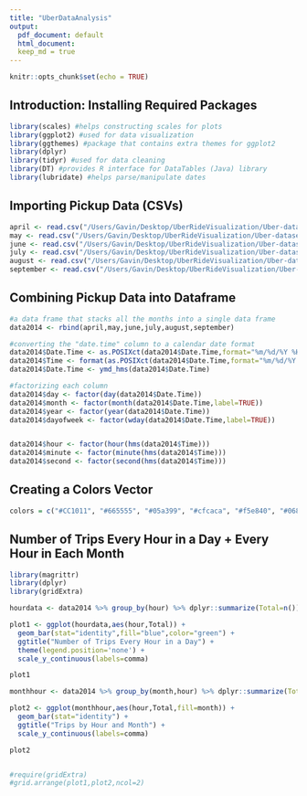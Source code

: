 ```yaml
---
title: "UberDataAnalysis"
output:
  pdf_document: default
  html_document:
  keep_md = true
---
```


```r
knitr::opts_chunk$set(echo = TRUE)
```

## Introduction: Installing Required Packages
```r
library(scales) #helps constructing scales for plots
library(ggplot2) #used for data visualization
library(ggthemes) #package that contains extra themes for ggplot2
library(dplyr)
library(tidyr) #used for data cleaning
library(DT) #provides R interface for DataTables (Java) library
library(lubridate) #helps parse/manipulate dates
```

## Importing Pickup Data (CSVs)
```r
april <- read.csv("/Users/Gavin/Desktop/UberRideVisualization/Uber-dataset/uber-raw-data-apr14.csv")
may <- read.csv("/Users/Gavin/Desktop/UberRideVisualization/Uber-dataset/uber-raw-data-may14.csv")
june <- read.csv("/Users/Gavin/Desktop/UberRideVisualization/Uber-dataset/uber-raw-data-jun14.csv")
july <- read.csv("/Users/Gavin/Desktop/UberRideVisualization/Uber-dataset/uber-raw-data-jul14.csv")
august <- read.csv("/Users/Gavin/Desktop/UberRideVisualization/Uber-dataset/uber-raw-data-aug14.csv")
september <- read.csv("/Users/Gavin/Desktop/UberRideVisualization/Uber-dataset/uber-raw-data-sep14.csv")
```

## Combining Pickup Data into Dataframe
```r
#a data frame that stacks all the months into a single data frame
data2014 <- rbind(april,may,june,july,august,september) 

#converting the "date.time" column to a calendar date format
data2014$Date.Time <- as.POSIXct(data2014$Date.Time,format="%m/%d/%Y %H:%M:%S")
data2014$Time <- format(as.POSIXct(data2014$Date.Time,format="%m/%d/%Y %H:%M:%S"),format="%H:%M:%S")
data2014$Date.Time <- ymd_hms(data2014$Date.Time)

#factorizing each column
data2014$day <- factor(day(data2014$Date.Time))
data2014$month <- factor(month(data2014$Date.Time,label=TRUE))
data2014$year <- factor(year(data2014$Date.Time))
data2014$dayofweek <- factor(wday(data2014$Date.Time,label=TRUE))


data2014$hour <- factor(hour(hms(data2014$Time)))
data2014$minute <- factor(minute(hms(data2014$Time)))
data2014$second <- factor(second(hms(data2014$Time)))

```

## Creating a Colors Vector
```r
colors = c("#CC1011", "#665555", "#05a399", "#cfcaca", "#f5e840", "#0683c9", "#e075b0")
```

## Number of Trips Every Hour in a Day + Every Hour in Each Month
```r
library(magrittr)
library(dplyr)
library(gridExtra)

hourdata <- data2014 %>% group_by(hour) %>% dplyr::summarize(Total=n())

plot1 <- ggplot(hourdata,aes(hour,Total)) +
  geom_bar(stat="identity",fill="blue",color="green") +
  ggtitle("Number of Trips Every Hour in a Day") +
  theme(legend.position='none') +
  scale_y_continuous(labels=comma)

plot1

monthhour <- data2014 %>% group_by(month,hour) %>% dplyr::summarize(Total=n())

plot2 <- ggplot(monthhour,aes(hour,Total,fill=month)) +
  geom_bar(stat="identity") +
  ggtitle("Trips by Hour and Month") +
  scale_y_continuous(labels=comma)

plot2


#require(gridExtra)
#grid.arrange(plot1,plot2,ncol=2)

```